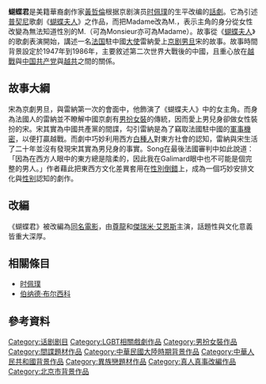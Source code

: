 {{unreferenced|time=2015-2-19}}
{{Otheruses|蝴蝶君 (消歧義)}}
'''蝴蝶君'''是美籍華裔劇作家[[黃哲倫|黃哲倫]]根据京剧演员[[时佩璞|时佩璞]]的生平改编的[[中国话剧|話劇]]。它為引述[[贾科莫·普契尼|普契尼]]歌劇《[[蝴蝶夫人|蝴蝶夫人]]》之作品，而把Madame改為M.，表示主角的身分從女性改變為無法知道性別的M.（可為Monsieur亦可為Madame）。故事從《[[蝴蝶夫人|蝴蝶夫人]]》的歌劇表演開始，講述一名[[法国|法国]]駐中國[[大使|大使]]雷納愛上[[京剧|京剧]][[男旦|男旦]]宋的故事。故事時間背景設定於1947年到1986年，主要敘述第二次世界大戰後的中國，且重心放在[[越南战争|越戰]]與[[中国共产党|中国共产党]]與[[越南共产党|越共]]之間的關係。

==故事大綱==
宋為京劇男旦，與雷納第一次的會面中，他飾演了《蝴蝶夫人》中的女主角。而身為法國人的雷納並不瞭解中國京劇有[[異裝|男扮女裝]]的傳統，因而愛上男兒身卻做女性裝扮的宋。宋其實為中國共產黨的間諜，勾引雷納是為了竊取法國駐中國的[[軍事機密|軍事機密]]，以便打贏越戰。而劇中巧妙利用西方[[白人|白種人]]對東方社會的認知，雷納與宋生活了二十年並沒有發現宋其實為男兒身的事實。Song在最後法國審判中如此說道：「因為在西方人眼中的東方總是陰柔的，因此我在Galimard眼中也不可能是個完整的男人。」作者藉此把東西方文化差異套用在[[性偏離|性別倒錯]]上，成為一個巧妙安排文化與[[性别|性别]]認知的劇作。

==改編==
《蝴蝶君》被改編為[[蝴蝶君_(电影)|同名電影]]，由[[尊龍|尊龍]]和[[傑瑞米·艾恩斯|傑瑞米·艾恩斯]]主演，話題性與文化意義皆重大深厚。

== 相關條目 ==
* [[时佩璞|时佩璞]]
* [[伯纳德·布尔西科|伯纳德·布尔西科]]

== 參考資料 ==
{{reflist}}

[[Category:话剧剧目|Category:话剧剧目]]
[[Category:LGBT相關戲劇作品|Category:LGBT相關戲劇作品]]
[[Category:男扮女裝作品|Category:男扮女裝作品]]
[[Category:間諜題材作品|Category:間諜題材作品]]
[[Category:中華民國大陸時期背景作品|Category:中華民國大陸時期背景作品]]
[[Category:中華人民共和國背景作品|Category:中華人民共和國背景作品]]
[[Category:異族戀題材作品|Category:異族戀題材作品]]
[[Category:真人真事改編作品|Category:真人真事改編作品]]
[[Category:北京市背景作品|Category:北京市背景作品]]